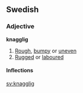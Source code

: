 ==Swedish==
===Adjective===
'''knagglig'''
# [[Rough]], [[bumpy]] or [[uneven]]
# [[Rugged]] or [[laboured]]

====Inflections====
{{sv-adj-un|knagglig|knaggligt|knagglige|knaggliga}}
{{sv-mermest}}

[[sv:knagglig]]
